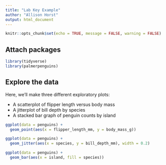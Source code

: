 ```yaml
---
title: "Lab Key Example"
author: "Allison Horst"
output: html_document
---
```


```r
knitr::opts_chunk$set(echo = TRUE, message = FALSE, warning = FALSE)
```

## Attach packages

```r
library(tidyverse)
library(palmerpenguins)
```

## Explore the data

Here, we'll make three different exploratory plots:

- A scatterplot of flipper length versus body mass
- A jitterplot of bill depth by species
- A stacked bar graph of penguin counts by island

```r
ggplot(data = penguins) +
  geom_point(aes(x = flipper_length_mm, y = body_mass_g))
```

```r
ggplot(data = penguins) +
  geom_jitter(aes(x = species, y = bill_depth_mm), width = 0.2)
```

```r
ggplot(data = penguins) +
  geom_bar(aes(x = island, fill = species))
```

